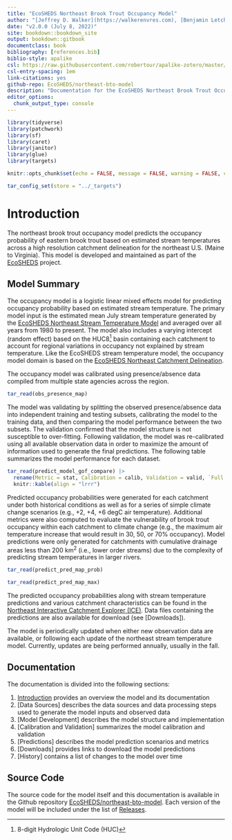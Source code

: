 ```yaml
--- 
title: "EcoSHEDS Northeast Brook Trout Occupancy Model"
author: "[Jeffrey D. Walker](https://walkerenvres.com), [Benjamin Letcher](https://www.usgs.gov/staff-profiles/benjamin-h-letcher)"
date: "v2.0.0 (July 8, 2022)"
site: bookdown::bookdown_site
output: bookdown::gitbook
documentclass: book
bibliography: [references.bib]
biblio-style: apalike
csl: https://raw.githubusercontent.com/robertour/apalike-zotero/master/apalike.csl
csl-entry-spacing: 1em
link-citations: yes
github-repo: EcoSHEDS/northeast-bto-model
description: "Documentation for the EcoSHEDS Northeast Brook Trout Occupancy Model."
editor_options: 
  chunk_output_type: console
---
```


```r
library(tidyverse)
library(patchwork)
library(sf)
library(caret)
library(janitor)
library(glue)
library(targets)

knitr::opts_chunk$set(echo = FALSE, message = FALSE, warning = FALSE, comment = NA)

tar_config_set(store = "../_targets")
```

# Introduction {#intro}

The northeast brook trout occupancy model predicts the occupancy probability of eastern brook trout based on estimated stream temperatures across a high resolution catchment delineation for the northeast U.S. (Maine to Virginia). This model is developed and maintained as part of the [EcoSHEDS](https://www.usgs.gov/apps/ecosheds/) project.

## Model Summary

The occupancy model is a logistic linear mixed effects model for predicting occupancy probability based on estimated stream temperature. The primary model input is the estimated mean July stream temperature generated by the [EcoSHEDS Northeast Stream Temperature Model](https://ecosheds.org/models/stream-temperature/latest/) and averaged over all years from 1980 to present. The model also includes a varying intercept (random effect) based on the HUC8^[8-digit Hydrologic Unit Code (HUC)] basin containing each catchment to account for regional variations in occupancy not explained by stream temperature. Like the EcoSHEDS stream temperature model, the occupancy model domain is based on the [EcoSHEDS Northeast Catchment Delineation](https://conte-ecology.github.io/shedsGisData/#the-national-hydrography-dataset-high-resolution-delineation-version-2-nhdhrdv2). 

The occupancy model was calibrated using presence/absence data compiled from multiple state agencies across the region.

```r
tar_read(obs_presence_map)
```

The model was validating by splitting the observed presence/absence data into independent training and testing subsets, calibrating the model to the training data, and then comparing the model performance between the two subsets. The validation confirmed that the model structure is not susceptible to over-fitting. Following validation, the model was re-calibrated using all available observation data in order to maximize the amount of information used to generate the final predictions. The following table summarizes the model performance for each dataset.

```r
tar_read(predict_model_gof_compare) |> 
  rename(Metric = stat, Calibration = calib, Validation = valid, `Full (Prediction)` = pred) |> 
  knitr::kable(align = "lrrr")
```

Predicted occupancy probabilities were generated for each catchment under both historical conditions as well as for a series of simple climate change scenarios (e.g., +2, +4, +6 degC air temperature). Additional metrics were also computed to evaluate the vulnerability of brook trout occupancy within each catchment to climate change (e.g., the maximum air temperature increase that would result in 30, 50, or 70% occupancy). Model predictions were only generated for catchments with cumulative drainage areas less than 200 km^2^ (i.e., lower order streams) due to the complexity of predicting stream temperatures in larger rivers.

```r
tar_read(predict_pred_map_prob)
```

```r
tar_read(predict_pred_map_max)
```

The predicted occupancy probabilities along with stream temperature predictions and various catchment characteristics can be found in the [Northeast Interactive Catchment Explorer (ICE)](https://www.usgs.gov/apps/ecosheds/ice-northeast/). Data files containing the predictions are also available for download (see [Downloads]).

The model is periodically updated when either new observation data are available, or following each update of the northeast stream temperature model. Currently, updates are being performed annually, usually in the fall.

## Documentation

The documentation is divided into the following sections:

1. [Introduction] provides an overview the model and its documentation
1. [Data Sources] describes the data sources and data processing steps used to generate the model inputs and observed data
1. [Model Development] describes the model structure and implementation
1. [Calibration and Validation] summarizes the model calibration and validation
1. [Predictions] describes the model prediction scenarios and metrics
1. [Downloads] provides links to download the model predictions
1. [History] contains a list of changes to the model over time

## Source Code

The source code for the model itself and this documentation is available in the Github repository [EcoSHEDS/northeast-bto-model](https://github.com/EcoSHEDS/northeast-bto-model). Each version of the model will be included under the list of [Releases](https://github.com/EcoSHEDS/northeast-bto-model/releases).

